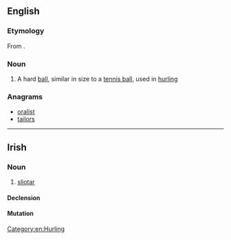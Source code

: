 ==English==
{{wikipedia}}
===Etymology===
From {{etyl|ga}} {{term|sliotar|lang=ga}}.

===Noun===
{{en-noun}}

# A hard [[ball]], similar in size to a [[tennis ball]], used in [[hurling]]

===Anagrams===
* [[oralist#English|oralist]]
* [[tailors#English|tailors]]

[[Category:en:Hurling]]

----

==Irish==

===Noun===
{{infl|ga|noun|g=m}}

# {{context|hurling|lang=ga}} [[#English|sliotar]]

====Declension====
{{ga-noun-m1|sl|iotar|iotair}}

====Mutation====
{{ga mut cons|sl|iotar}}
